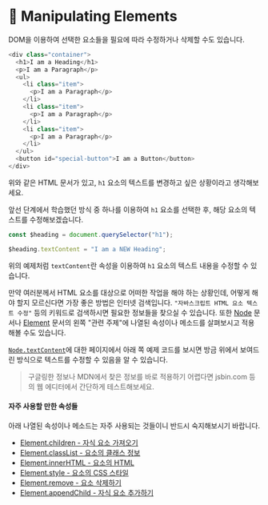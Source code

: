 # 📗  Manipulating Elements

DOM을 이용하여 선택한 요소들을 필요에 따라 수정하거나 삭제할 수도 있습니다.

```javascript
<div class="container">
  <h1>I am a Heading</h1>
  <p>I am a Paragraph</p>
  <ul>
    <li class="item">
      <p>I am a Paragraph</p>
    </li>
    <li class="item">
      <p>I am a Paragraph</p>
    </li>
    <li class="item">
      <p>I am a Paragraph</p>
    </li>
  </ul>
  <button id="special-button">I am a Button</button>
</div>
```

위와 같은 HTML 문서가 있고, `h1` 요소의 텍스트를 변경하고 싶은 상황이라고 생각해보세요.

앞선 단계에서 학습했던 방식 중 하나를 이용하여 `h1` 요소를 선택한 후, 해당 요소의 텍스트를 수정해보겠습니다.

```javascript
const $heading = document.querySelector("h1");

$heading.textContent = "I am a NEW Heading";
```

위의 예제처럼 `textContent`란 속성을 이용하여 `h1` 요소의 텍스트 내용을 수정할 수 있습니다.

만약 여러분께서 HTML 요소를 대상으로 어떠한 작업을 해야 하는 상황인데, 어떻게 해야 할지 모르신다면 가장 좋은 방법은 인터넷 검색입니다. `"자바스크립트 HTML 요소 텍스트 수정"` 등의 키워드로 검색하시면 필요한 정보들을 찾으실 수 있습니다. 또한 [Node](https://developer.mozilla.org/ko/docs/Web/API/Node) 문서나 [Element](https://developer.mozilla.org/ko/docs/Web/API/Element) 문서의 왼쪽 "관련 주제"에 나열된 속성이나 메소드를 살펴보시고 적용해볼 수도 있습니다.

[`Node.textContent`](https://developer.mozilla.org/ko/docs/Web/API/Node/textContent)에 대한 페이지에서 아래 쪽 예제 코드를 보시면 방금 위에서 보여드린 방식으로 텍스트를 수정할 수 있음을 알 수 있습니다.

> 구글링한 정보나 MDN에서 찾은 정보를 바로 적용하기 어렵다면 jsbin.com 등의 웹 에디터에서 간단하게 테스트해보세요.

#### 자주 사용할 만한 속성들

아래 나열된 속성이나 메소드는 자주 사용되는 것들이니 반드시 숙지해보시기 바랍니다.

* [Element.children - 자식 요소 가져오기](https://developer.mozilla.org/ko/docs/Web/API/ParentNode/children)
* [Element.classList - 요소의 클래스 정보](https://developer.mozilla.org/ko/docs/Web/API/Element/classList)
* [Element.innerHTML - 요소의 HTML](https://developer.mozilla.org/ko/docs/Web/API/Element/innerHTML)
* [Element.style - 요소의 CSS 스타일](https://developer.mozilla.org/en-US/docs/Web/API/ElementCSSInlineStyle/style)
* [Element.remove - 요소 삭제하기](https://developer.mozilla.org/ko/docs/Web/API/ChildNode/remove)
* [Element.appendChild - 자식 요소 추가하기](https://developer.mozilla.org/ko/docs/Web/API/Node/appendChild)
